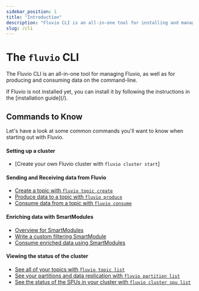 ```yaml
---
sidebar_position: 1
title: "Introduction"
description: "Fluvio CLI is an all-in-one tool for installing and managing Fluvio, as well as for producing and consuming data on the command-line"
slug: /cli
---
```


# The `fluvio` CLI

The Fluvio CLI is an all-in-one tool for managing Fluvio, as well as for producing and consuming data on the command-line.

<Alert title="Installation">
  If Fluvio is not installed yet, you can install it by following the instructions in the [installation guide](/).
</Alert>

## Commands to Know

Let's have a look at some common commands you'll want to know when starting
out with Fluvio.

#### Setting up a cluster

- [Create your own Fluvio cluster with `fluvio cluster start`]

#### Sending and Receiving data from Fluvio

- [Create a topic with `fluvio topic create`](/cli/topic#fluvio-topic-create)
- [Produce data to a topic with `fluvio produce`](/cli/produce)
- [Consume data from a topic with `fluvio consume`](/cli/consume#fluvio-consume)

#### Enriching data with SmartModules

- [Overview for SmartModules](/smartmodules)
- [Write a custom filtering SmartModule](/smartmodules/transform/filter)
- [Consume enriched data using SmartModules](/cli/consume#consume-using-a-smartmodule)

#### Viewing the status of the cluster

- [See all of your topics with `fluvio topic list`](/cli/topic#fluvio-topic-list)
- [See your partitions and data replication with `fluvio partition list`](/cli/partition#fluvio-partition-list)
- [See the status of the SPUs in your cluster with `fluvio cluster spu list`](/cli/cluster#fluvio-cluster-spu-list)

